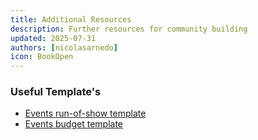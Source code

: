 ```yaml
---
title: Additional Resources
description: Further resources for community building
updated: 2025-07-31
authors: [nicolasarnedo]
icon: BookOpen
---
```


### Useful Template's

- [Events run-of-show template](https://docs.google.com/spreadsheets/d/10l2TDB4-zAdmwJdTTaPCh4holN8WhyYWCf8GL7UT9io/edit?usp=drive_link)
- [Events budget template](https://docs.google.com/spreadsheets/d/1qkAEV97e7sitSKqIILDhCjcaKpmpkiA-U5LYA9HH0ng/edit)